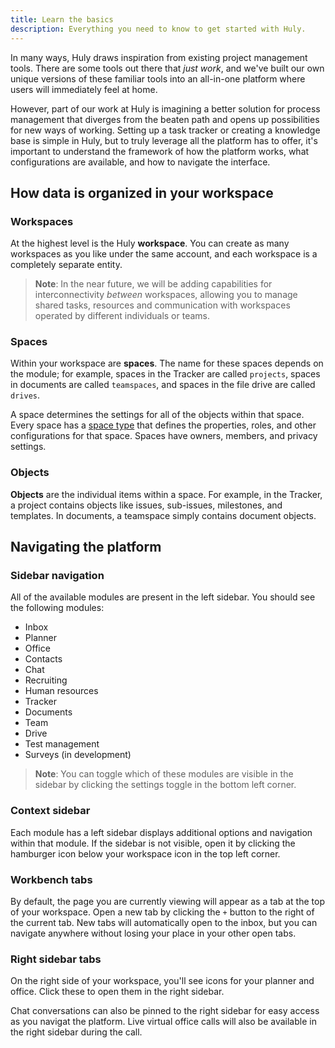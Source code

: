 ```yaml
---
title: Learn the basics
description: Everything you need to know to get started with Huly.
---
```



In many ways, Huly draws inspiration from existing project management tools. There are some tools out there that _just work_, and we've built our own unique versions of these familiar tools into an all-in-one platform where users will immediately feel at home.

However, part of our work at Huly is imagining a better solution for process management that diverges from the beaten path and opens up possibilities for new ways of working. Setting up a task tracker or creating a knowledge base is simple in Huly, but to truly leverage all the platform has to offer, it's important to understand the framework of how the platform works, what configurations are available, and how to navigate the interface.

## How data is organized in your workspace

### Workspaces

At the highest level is the Huly **workspace**. You can create as many workspaces as you like under the same account, and each workspace is a completely separate entity.

> **Note**: In the near future, we will be adding capabilities for interconnectivity _between_ workspaces, allowing you to manage shared tasks, resources and communication with workspaces operated by different individuals or teams.

### Spaces

Within your workspace are **spaces**. The name for these spaces depends on the module; for example, spaces in the Tracker are called `projects`, spaces in documents are called `teamspaces`, and spaces in the file drive are called `drives`.

A space determines the settings for all of the objects within that space. Every space has a [space type](/advanced-settings/space-types) that defines the properties, roles, and other configurations for that space. Spaces have owners, members, and privacy settings.

### Objects

**Objects** are the individual items within a space. For example, in the Tracker, a project contains objects like issues, sub-issues, milestones, and templates. In documents, a teamspace simply contains document objects.

## Navigating the platform

### Sidebar navigation

All of the available modules are present in the left sidebar. You should see the following modules:

- Inbox
- Planner
- Office
- Contacts
- Chat
- Recruiting
- Human resources
- Tracker
- Documents
- Team
- Drive
- Test management
- Surveys (in development)

> **Note**: You can toggle which of these modules are visible in the sidebar by clicking the settings toggle in the bottom left corner.

### Context sidebar

Each module has a left sidebar displays additional options and navigation within that module. If the sidebar is not visible, open it by clicking the hamburger icon below your workspace icon in the top left corner.

### Workbench tabs

By default, the page you are currently viewing will appear as a tab at the top of your workspace. Open a new tab by clicking the `+` button to the right of the current tab. New tabs will automatically open to the inbox, but you can navigate anywhere without losing your place in your other open tabs.

### Right sidebar tabs

<YouTube id="u80x-5HGmiY" posterQuality="max" />

On the right side of your workspace, you'll see icons for your planner and office. Click these to open them in the right sidebar.

Chat conversations can also be pinned to the right sidebar for easy access as you navigat the platform. Live virtual office calls will also be available in the right sidebar during the call.

